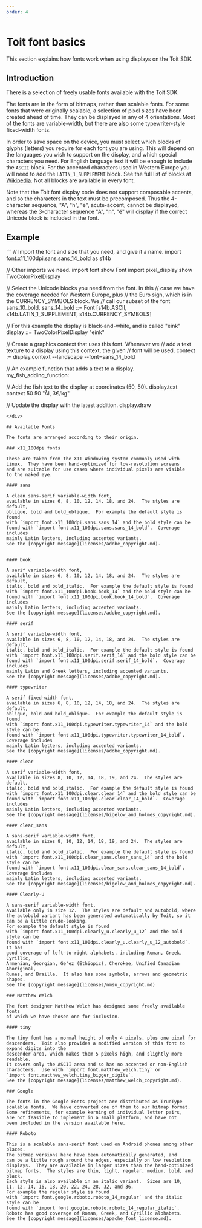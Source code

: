 ```yaml
---
order: 4
---
```


# Toit font basics

This section explains how fonts work when using displays on the Toit SDK.

## Introduction

There is a selection of freely usable fonts available with the Toit SDK.

The fonts are in the form of bitmaps, rather than scalable fonts.  For some
fonts that were originally scalable, a selection of pixel sizes have been created ahead of time.
They can be displayed in any of 4 orientations.  Most of the fonts are
variable-width, but there are also some typewriter-style fixed-width fonts.

In order to save space on the device, you must select which blocks of glyphs
(letters) you require for each font you are using.  This will depend on the
languages you wish to support on the display, and which special characters you
need.  For English language text it will be enough to include the `ASCII` block.
For the accented characters used in Western Europe you will need to add the
`LATIN_1_SUPPLEMENT` block.  See the full list of blocks at
[Wikipedia](https://en.wikipedia.org/wiki/Unicode_block).
Not all blocks are available in every font.

Note that the Toit font display code does not support composable accents, and
so the characters in the text must be precomposed.  Thus the 4-character sequence,
"A", "h", "e", acute-accent, cannot be displayed, whereas the 3-character
sequence "A", "h", "é" will display if the correct Unicode block is included in
the font.

## Example

<div class="toit">
```
// Import the font and size that you need, and give it a name.
import font.x11_100dpi.sans.sans_14_bold as s14b

// Other imports we need.
import font show Font
import pixel_display show TwoColorPixelDisplay

// Select the Unicode blocks you need from the font.  In this
// case we have the coverage needed for Western Europe, plus
// the Euro sign, which is in the CURRENCY_SYMBOLS block.  We
// call our subset of the font sans_10_bold.
sans_14_bold ::= Font [s14b.ASCII, s14b.LATIN_1_SUPPLEMENT, s14b.CURRENCY_SYMBOLS]

// For this example the display is black-and-white, and is called "eink"
display ::= TwoColorPixelDisplay "eink"

// Create a graphics context that uses this font.  Whenever we
// add a text texture to a display using this context, the given
// font will be used.
context := display.context --landscape --font=sans_14_bold

// An example function that adds a text to a display.
my_fish_adding_function:

  // Add the fish text to the display at coordinates (50, 50).
  display.text context 50 50 "Ål, 3€/kg"

  // Update the display with the latest addition.
  display.draw

```
</div>

## Available Fonts

The fonts are arranged according to their origin.

### x11_100dpi fonts

These are taken from the X11 Windowing system commonly used with
Linux.  They have been hand-optimized for low-resolution screens
and are suitable for use cases where individual pixels are visible
to the naked eye.

#### sans

A clean sans-serif variable-width font,
available in sizes 6, 8, 10, 12, 14, 18, and 24.  The styles are default,
oblique, bold and bold_oblique.  For example the default style is found
with `import font.x11_100dpi.sans.sans_14` and the bold style can be
found with `import font.x11_100dpi.sans.sans_14_bold`.  Coverage includes
mainly Latin letters, including accented variants.
See the [copyright message](licenses/adobe_copyright.md).


#### book

A serif variable-width font,
available in sizes 6, 8, 10, 12, 14, 18, and 24.  The styles are default,
italic, bold and bold_italic.  For example the default style is found
with `import font.x11_100dpi.book.book_14` and the bold style can be
found with `import font.x11_100dpi.book.book_14_bold`.  Coverage includes
mainly Latin letters, including accented variants.
See the [copyright message](licenses/adobe_copyright.md).

#### serif

A serif variable-width font,
available in sizes 6, 8, 10, 12, 14, 18, and 24.  The styles are default,
italic, bold and bold_italic.  For example the default style is found
with `import font.x11_100dpi.serif.serif_14` and the bold style can be
found with `import font.x11_100dpi.serif.serif_14_bold`.  Coverage includes
mainly Latin and Greek letters, including accented variants.
See the [copyright message](licenses/adobe_copyright.md).

#### typewriter

A serif fixed-width font,
available in sizes 6, 8, 10, 12, 14, 18, and 24.  The styles are default,
oblique, bold and bold_oblique.  For example the default style is found
with `import font.x11_100dpi.typewriter.typewriter_14` and the bold style can be
found with `import font.x11_100dpi.typewriter.typewriter_14_bold`.  Coverage includes
mainly Latin letters, including accented variants.
See the [copyright message](licenses/adobe_copyright.md).

#### clear

A serif variable-width font,
available in sizes 8, 10, 12, 14, 18, 19, and 24.  The styles are default,
italic, bold and bold_italic.  For example the default style is found
with `import font.x11_100dpi.clear.clear_14` and the bold style can be
found with `import font.x11_100dpi.clear.clear_14_bold`.  Coverage includes
mainly Latin letters, including accented variants.
See the [copyright message](licenses/bigelow_and_holmes_copyright.md).

#### clear_sans

A sans-serif variable-width font,
available in sizes 8, 10, 12, 14, 18, 19, and 24.  The styles are default,
italic, bold and bold_italic.  For example the default style is found
with `import font.x11_100dpi.clear_sans.clear_sans_14` and the bold style can be
found with `import font.x11_100dpi.clear_sans.clear_sans_14_bold`.  Coverage includes
mainly Latin letters, including accented variants.
See the [copyright message](licenses/bigelow_and_holmes_copyright.md).

#### Clearly-U

A sans-serif variable-width font,
available only in size 12.  The styles are default and autobold, where
the autobold variant has been generated automatically by Toit, so it
can be a little crude-looking.
For example the default style is found
with `import font.x11_100dpi.clearly_u.clearly_u_12` and the bold style can be
found with `import font.x11_100dpi.clearly_u.clearly_u_12_autobold`.
It has
good coverage of left-to-right alphabets, including Roman, Greek, Cyrillic,
Armenian, Georgian, Ge'ez (Ethiopic), Cherokee, Unified Canadian Aboriginal,
Runes, and Braille.  It also has some symbols, arrows and geometric shapes.
See the [copyright message](licenses/nmsu_copyright.md)

### Matthew Welch

The font designer Matthew Welch has designed some freely available fonts
of which we have chosen one for inclusion.

#### tiny

The tiny font has a normal height of only 4 pixels, plus one pixel for
descenders.  Toit also provides a modified version of this font to
expand digits into the
descender area, which makes them 5 pixels high, and slightly more readable.
It covers only the ASCII area and so has no accented or non-English
characters.  Use with `import font.matthew_welch.tiny` or
`import font.matthew_welch.tiny_bigger_digits`.
See the [copyright message](licenses/matthew_welch_copyright.md).

### Google

The fonts in the Google Fonts project are distributed as TrueType
scalable fonts.  We have converted one of them to our bitmap format.
Some refinements, for example kerning of individual letter pairs,
are not feasible to implement in a small platform, and have not
been included in the version available here.

#### Roboto

This is a scalable sans-serif font used on Android phones among other places.
The bitmap versions here have been automatically generated, and
can be a little rough around the edges, especially on low resolution
displays.  They are available in larger sizes than the hand-optimized
bitmap fonts.  The styles are thin, light, regular, medium, bold, and black.
Each style is also available in an italic variant.  Sizes are 10,
11, 12, 14, 16, 18, 20, 22, 24, 28, 32, and 36.
For example the regular style is found
with `import font.google.roboto.roboto_14_regular` and the italic style can be
found with `import font.google.roboto.roboto_14_regular_italic`.
Roboto has good coverage of Roman, Greek, and Cyrillic alphabets.
See the [copyright message](licenses/apache_font_license.md).
